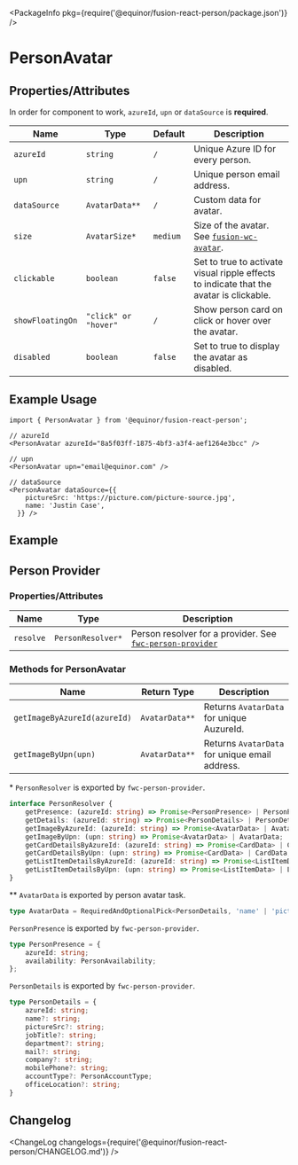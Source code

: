 
<Meta title="Data/Person/Avatar" component={PersonAvatar} />

<PackageInfo pkg={require('@equinor/fusion-react-person/package.json')} />

# PersonAvatar

## Properties/Attributes

In order for component to work, `azureId`, `upn` or `dataSource` is **required**.

Name                      | Type                            | Default                         | Description
------------------------- | -----------------------------   | -----------------------------   | -----------
`azureId`                 | `string`                        | `/`                             | Unique Azure ID for every person.
`upn`                     | `string`                        | `/`                             | Unique person email address.
`dataSource`              | `AvatarData**`                  | `/`                             | Custom data for avatar.
`size`                    | `AvatarSize*`                   | `medium`                        | Size of the avatar. See [`fusion-wc-avatar`](https://github.com/equinor/fusion-web-components/tree/main/packages/avatar).
`clickable`               | `boolean`                       | `false`                         | Set to true to activate visual ripple effects to indicate that the avatar is clickable.
`showFloatingOn`          | `"click" or "hover"`            | `/`                             | Show person card on click or hover over the avatar.
`disabled`                | `boolean`                       | `false`                         | Set to true to display the avatar as disabled. 


## Example Usage

```tsx
import { PersonAvatar } from '@equinor/fusion-react-person';

// azureId
<PersonAvatar azureId="8a5f03ff-1875-4bf3-a3f4-aef1264e3bcc" />

// upn
<PersonAvatar upn="email@equinor.com" />

// dataSource
<PersonAvatar dataSource={{
    pictureSrc: 'https://picture.com/picture-source.jpg',
    name: 'Justin Case',
  }} />
```

## Example

<StoryExample storyId="examples-person-person-avatar--component" showSource />

## Person Provider

### Properties/Attributes

Name                      | Type                            | Description
------------------------- | -----------------------------   | -----------
`resolve`                 | `PersonResolver*`               | Person resolver for a provider. See [`fwc-person-provider`](https://github.com/equinor/fusion-web-components/tree/main/packages/person/src/person-provider) 

### Methods for PersonAvatar

Name                          | Return Type                     | Description
----------------------------- | -----------------------------   | -----------------------------
`getImageByAzureId(azureId)`  | `AvatarData**`                  | Returns `AvatarData` for unique AuzureId.
`getImageByUpn(upn)`          | `AvatarData**`                  | Returns `AvatarData` for unique email address.


\*  `PersonResolver` is exported by `fwc-person-provider`.
```ts
interface PersonResolver {
    getPresence: (azureId: string) => Promise<PersonPresence> | PersonPresence;
    getDetails: (azureId: string) => Promise<PersonDetails> | PersonDetails;
    getImageByAzureId: (azureId: string) => Promise<AvatarData> | AvatarData;
    getImageByUpn: (upn: string) => Promise<AvatarData> | AvatarData;
    getCardDetailsByAzureId: (azureId: string) => Promise<CardData> | CardData;
    getCardDetailsByUpn: (upn: string) => Promise<CardData> | CardData;
    getListItemDetailsByAzureId: (azureId: string) => Promise<ListItemData> | ListItemData;
    getListItemDetailsByUpn: (upn: string) => Promise<ListItemData> | ListItemData;
}
```

\*\* `AvatarData` is exported by person avatar task.
```ts
type AvatarData = RequiredAndOptionalPick<PersonDetails, 'name' | 'pictureSrc', 'accountType'>
```

`PersonPresence` is exported by `fwc-person-provider`.
```ts
type PersonPresence = {
    azureId: string;
    availability: PersonAvailability;
};
```

`PersonDetails` is exported by `fwc-person-provider`.
```ts
type PersonDetails = {
    azureId: string;
    name?: string;
    pictureSrc?: string;
    jobTitle?: string;
    department?: string;
    mail?: string;
    company?: string;
    mobilePhone?: string;
    accountType?: PersonAccountType;
    officeLocation?: string;
}
```

## Changelog

<ChangeLog changelogs={require('@equinor/fusion-react-person/CHANGELOG.md')} />
